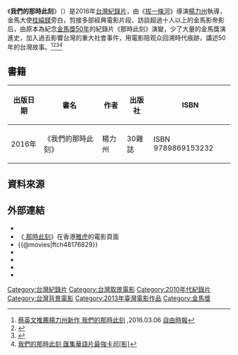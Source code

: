 {{Infobox Film
| name                = 我們的那時此刻
| original_name       = ''{{lang|en|The moment}}''
| image               =
| image_size          =
| caption             =
| producer            = 朱詩鈺
| producer_2          = 朱詩鈺、許藝齡
| director            = [[楊力州|楊力州]]
| writer              =
| rate                = [[電影分級制度|普遍級]]
| narrator            = [[桂綸鎂|桂綸鎂]]（國語）<br/>[[楊千嬅|楊千嬅]]（粵語）
| starring            =
| music               = 蔡宜均
| distributor         = {{flagicon|HK}} 安樂影片有限公司
| cinematography      = 吳耀東、朱詩鈺、張瑋誠、<br/>周文欽、陳武男.
| editing             = 黃靖閔
| production_company  = 後場音像紀錄工作室有限公司<br>中國信託金融控股股份有限公司<br>CNEX視納華仁文化傳播（股）公司<br>那時此刻股份有限公司
| runtime             = 113分鐘
| country             = {{TWN}}
| released            = {{flagicon|Taiwan}}{{film date|2016|3|4}} 
| language            = [[華語|國語]]<br/>[[粵語|粵語]]
| budget              = 
| gross               = 新台幣760萬元<ref>{{Cite web |url=http://ent.ltn.com.tw/news/paper/1065424 |title=2016國片票房排行》限制級《房客》上位 豬哥亮牌失效《大尾2》現少2.6億 |access-date=2017-01-05 |archive-date=2021-04-20 |archive-url=https://web.archive.org/web/20210420105759/https://ent.ltn.com.tw/news/paper/1065424 }}</ref>
| imdb_id             = 7529652
| website             = 
| tw_name = 
| cn_name = 
| preceded_by =  
| followed_by =
}}

《'''我們的那時此刻'''》（{{lang-en|The Moment}}）是2016年[[台灣|台灣]][[紀錄片|紀錄片]]，由《[[拔一條河|拔一條河]]》導演[[楊力州|楊力州]]執導，金馬大使[[桂綸鎂|桂綸鎂]]旁白，剪接多部經典電影片段、訪談超過十人以上的金馬影帝影后，由原本為紀念[[第50屆金馬獎|金馬獎50年]]的紀錄片《那時此刻》演變，少了大量的金馬獎演進史，加入過去影響台灣的重大社會事件，用電影陪观众回溯時代痕跡，講述50年的台灣故事。<ref>[http://udn.com/news/story/1/1544788-%E8%94%A1%E8%8B%B1%E6%96%87%E6%8E%A8%E8%96%A6%E6%A5%8A%E5%8A%9B%E5%B7%9E%E6%96%B0%E4%BD%9C-%E6%88%91%E5%80%91%E7%9A%84%E9%82%A3%E6%99%82%E6%AD%A4%E5%88%BB 蔡英文推薦楊力州新作 我們的那時此刻] {{Wayback|url=http://udn.com/news/story/1/1544788-%E8%94%A1%E8%8B%B1%E6%96%87%E6%8E%A8%E8%96%A6%E6%A5%8A%E5%8A%9B%E5%B7%9E%E6%96%B0%E4%BD%9C-%E6%88%91%E5%80%91%E7%9A%84%E9%82%A3%E6%99%82%E6%AD%A4%E5%88%BB |date=20191202163216 }},2016.03.06 [[自由時報|自由時報]]</ref><ref>{{Cite web |url=http://www.orientaldaily.com.my/entertainment/yl12401116546 |title=我们的那时此刻　一本电影活典籍 |access-date=2016-06-12 |archive-date=2019-11-30 |archive-url=https://web.archive.org/web/20191130190758/https://www.orientaldaily.com.my/entertainment/yl12401116546 |dead-url=no }}</ref><ref>{{Cite web |url=http://udn.com/news/story/7924/1582250-%E9%82%A3%E6%99%82%E4%B9%8B%E5%89%8D-%E6%AD%A4%E5%88%BB%E4%B9%8B%E5%BE%8C---%E8%AB%87%E7%B4%80%E9%8C%84%E7%89%87%E3%80%8A%E6%88%91%E5%80%91%E7%9A%84%E9%82%A3%E6%99%82%E6%AD%A4%E5%88%BB%E3%80%8B |title=那時之前 此刻之後 - 談紀錄片《我們的那時此刻》 |access-date=2016-06-12 |archive-date=2019-12-03 |archive-url=https://web.archive.org/web/20191203071845/https://udn.com/news/story/7924/1582250-%E9%82%A3%E6%99%82%E4%B9%8B%E5%89%8D-%E6%AD%A4%E5%88%BB%E4%B9%8B%E5%BE%8C---%E8%AB%87%E7%B4%80%E9%8C%84%E7%89%87%E3%80%8A%E6%88%91%E5%80%91%E7%9A%84%E9%82%A3%E6%99%82%E6%AD%A4%E5%88%BB%E3%80%8B |dead-url=no }}</ref><ref>[http://www.cna.com.tw/news/amov/201601280106-1.aspx {{Wayback|url=http://www.cna.com.tw/news/amov/201601280106-1.aspx |date=20161021170747 }} 我們的那時此刻 匯集華語片最強卡司[影<nowiki>]</nowiki>]</ref>

==書籍==
{| class="wikitable" 
|- 
!  出版日期 || 書名 || 作者 || 出版社 || ISBN 
|-
| 2016年||《我們的那時此刻》||楊力州||30雜誌||ISBN 9789869153232
|}

==資料來源==
{{Reflist|2}}

==外部連結==
*{{yahoomovie id|6127}}
*《[https://movie.yahoo-leisure.hk/movie/details/26401-%E9%82%A3%E6%99%82%EF%BC%8E%E6%AD%A4%E5%88%BB {{Wayback|url=https://movie.yahoo-leisure.hk/movie/details/26401-%E9%82%A3%E6%99%82%EF%BC%8E%E6%AD%A4%E5%88%BB |date=20190826235317 }} 那時此刻]》在香港[[雅虎|雅虎]]的電影頁面{{zh-hk}}
*{{@movies|ftch48176829}}
*{{Mtime|228980}}
*{{douban}}
*{{hkmdb title|17873}}
*{{imdb title|7529652}}

[[Category:台灣紀錄片|Category:台灣紀錄片]]
[[Category:台灣取景電影|Category:台灣取景電影]]
[[Category:2010年代紀錄片|Category:2010年代紀錄片]]
[[Category:台灣背景電影|Category:台灣背景電影]]
[[Category:2013年臺灣電影作品|Category:2013年臺灣電影作品]]
[[Category:金馬獎|Category:金馬獎]]